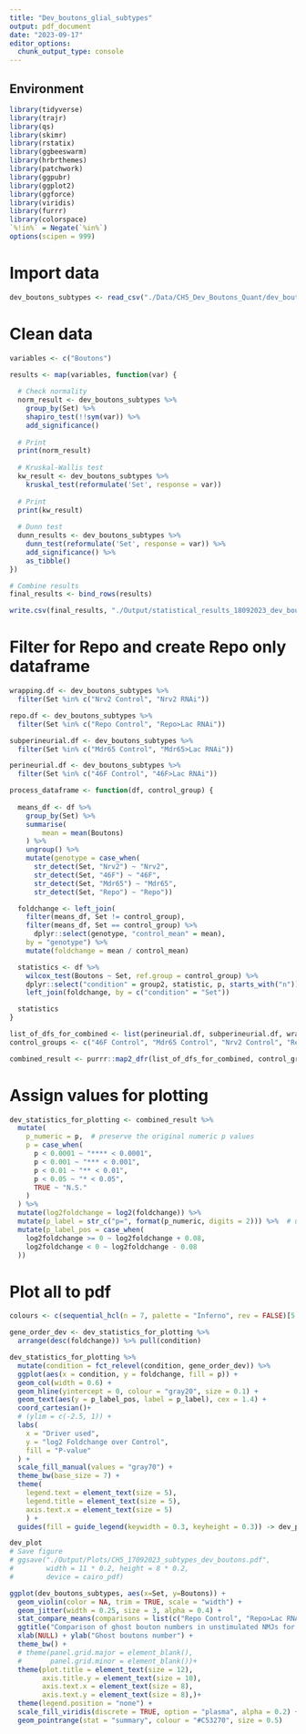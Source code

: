 ```yaml
---
title: "Dev_boutons_glial_subtypes"
output: pdf_document
date: "2023-09-17"
editor_options: 
  chunk_output_type: console
---
```

## Environment

```r
library(tidyverse)
library(trajr)
library(qs)
library(skimr)
library(rstatix)
library(ggbeeswarm)
library(hrbrthemes)
library(patchwork)
library(ggpubr)
library(ggplot2)
library(ggforce)
library(viridis)
library(furrr)
library(colorspace)
`%!in%` = Negate(`%in%`)
options(scipen = 999)
```

# Import data
```r
dev_boutons_subtypes <- read_csv("./Data/CH5_Dev_Boutons_Quant/dev_boutons_glial_subtypes.csv")
```

# Clean data
```r
variables <- c("Boutons")

results <- map(variables, function(var) {
  
  # Check normality
  norm_result <- dev_boutons_subtypes %>%
    group_by(Set) %>%
    shapiro_test(!!sym(var)) %>%
    add_significance()
  
  # Print
  print(norm_result)
  
  # Kruskal-Wallis test
  kw_result <- dev_boutons_subtypes %>%
    kruskal_test(reformulate('Set', response = var))
  
  # Print
  print(kw_result)
  
  # Dunn test
  dunn_results <- dev_boutons_subtypes %>%
    dunn_test(reformulate('Set', response = var)) %>%
    add_significance() %>% 
    as_tibble()
})

# Combine results
final_results <- bind_rows(results)

write.csv(final_results, "./Output/statistical_results_18092023_dev_boutons_subtypes.csv", row.names = FALSE)
```


# Filter for Repo and create Repo only dataframe
```r
wrapping.df <- dev_boutons_subtypes %>%
  filter(Set %in% c("Nrv2 Control", "Nrv2 RNAi"))

repo.df <- dev_boutons_subtypes %>%
  filter(Set %in% c("Repo Control", "Repo>Lac RNAi"))

subperineurial.df <- dev_boutons_subtypes %>%
  filter(Set %in% c("Mdr65 Control", "Mdr65>Lac RNAi"))

perineurial.df <- dev_boutons_subtypes %>%
  filter(Set %in% c("46F Control", "46F>Lac RNAi"))

process_dataframe <- function(df, control_group) {
  
  means_df <- df %>%
    group_by(Set) %>%
    summarise(
        mean = mean(Boutons)
    ) %>%
    ungroup() %>%
    mutate(genotype = case_when(
      str_detect(Set, "Nrv2") ~ "Nrv2",
      str_detect(Set, "46F") ~ "46F",
      str_detect(Set, "Mdr65") ~ "Mdr65",
      str_detect(Set, "Repo") ~ "Repo"))

  foldchange <- left_join(
    filter(means_df, Set != control_group),
    filter(means_df, Set == control_group) %>%
      dplyr::select(genotype, "control_mean" = mean),
    by = "genotype") %>%
    mutate(foldchange = mean / control_mean)

  statistics <- df %>%
    wilcox_test(Boutons ~ Set, ref.group = control_group) %>%
    dplyr::select("condition" = group2, statistic, p, starts_with("n")) %>%
    left_join(foldchange, by = c("condition" = "Set"))

  statistics
}

list_of_dfs_for_combined <- list(perineurial.df, subperineurial.df, wrapping.df, repo.df)
control_groups <- c("46F Control", "Mdr65 Control", "Nrv2 Control", "Repo Control")

combined_result <- purrr::map2_dfr(list_of_dfs_for_combined, control_groups, process_dataframe)
```

# Assign values for plotting
```r
dev_statistics_for_plotting <- combined_result %>%
  mutate(
    p_numeric = p,  # preserve the original numeric p values
    p = case_when(
      p < 0.0001 ~ "**** < 0.0001",
      p < 0.001 ~ "*** < 0.001",
      p < 0.01 ~ "** < 0.01",
      p < 0.05 ~ "* < 0.05",
      TRUE ~ "N.S."
    )
  ) %>%
  mutate(log2foldchange = log2(foldchange)) %>%
  mutate(p_label = str_c("p=", format(p_numeric, digits = 2))) %>%  # use p_numeric here
  mutate(p_label_pos = case_when(
    log2foldchange >= 0 ~ log2foldchange + 0.08,
    log2foldchange < 0 ~ log2foldchange - 0.08
  ))

```

# Plot all to pdf
```r
colours <- c(sequential_hcl(n = 7, palette = "Inferno", rev = FALSE)[5:5], "gray70")

gene_order_dev <- dev_statistics_for_plotting %>%
  arrange(desc(foldchange)) %>% pull(condition)

dev_statistics_for_plotting %>%
  mutate(condition = fct_relevel(condition, gene_order_dev)) %>%
  ggplot(aes(x = condition, y = foldchange, fill = p)) + 
  geom_col(width = 0.6) +
  geom_hline(yintercept = 0, colour = "gray20", size = 0.1) +
  geom_text(aes(y = p_label_pos, label = p_label), cex = 1.4) +
  coord_cartesian()+
  # (ylim = c(-2.5, 1)) +
  labs(
    x = "Driver used", 
    y = "log2 Foldchange over Control",
    fill = "P-value"
  ) + 
  scale_fill_manual(values = "gray70") +
  theme_bw(base_size = 7) + 
  theme(
    legend.text = element_text(size = 5),
    legend.title = element_text(size = 5),
    axis.text.x = element_text(size = 5)
    ) +
  guides(fill = guide_legend(keywidth = 0.3, keyheight = 0.3)) -> dev_plot

dev_plot
# Save figure
# ggsave("./Output/Plots/CH5_17092023_subtypes_dev_boutons.pdf",
#        width = 11 * 0.2, height = 8 * 0.2,
#        device = cairo_pdf)
```

```r
ggplot(dev_boutons_subtypes, aes(x=Set, y=Boutons)) + 
  geom_violin(color = NA, trim = TRUE, scale = "width") +
  geom_jitter(width = 0.25, size = 3, alpha = 0.4) +
  stat_compare_means(comparisons = list(c("Repo Control", "Repo>Lac RNAi"), c("Nrv2 Control", "Nrv2 RNAi"), c("Mdr65 Control", "Mdr65>Lac RNAi"), c("46F Control", "46F>Lac RNAi")), method = "wilcox.test", label = 'p') +
  ggtitle("Comparison of ghost bouton numbers in unstimulated NMJs for Lac knockdown in various glial drivers") +
  xlab(NULL) + ylab("Ghost boutons number") +
  theme_bw() +
  # theme(panel.grid.major = element_blank(),
  #       panel.grid.minor = element_blank())+
  theme(plot.title = element_text(size = 12),
        axis.title.y = element_text(size = 10),
        axis.text.x = element_text(size = 8),
        axis.text.y = element_text(size = 8),)+
  theme(legend.position = "none") +
  scale_fill_viridis(discrete = TRUE, option = "plasma", alpha = 0.2) +
  geom_pointrange(stat = "summary", colour = "#C53270", size = 0.5) 
```

